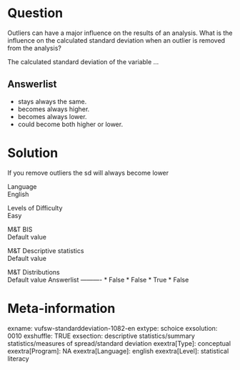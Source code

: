 Question
========
Outliers can have a major influence on the results of an analysis. What
is the influence on the calculated standard deviation when an outlier is
removed from the analysis?  
  
The calculated standard deviation of the variable ...

Answerlist
----------
* stays always the same.
* becomes always higher.
* becomes always lower.
* could become both higher or lower.

Solution
========





If you remove outliers the sd will always become lower





Language  
English

Levels of Difficulty  
Easy

M&T BIS  
Default value

M&T Descriptive statistics  
Default value

M&T Distributions  
Default value
Answerlist
----------
* False
* False
* True
* False

Meta-information
================
exname: vufsw-standarddeviation-1082-en
extype: schoice
exsolution: 0010
exshuffle: TRUE
exsection: descriptive statistics/summary statistics/measures of spread/standard deviation
exextra[Type]: conceptual
exextra[Program]: NA
exextra[Language]: english
exextra[Level]: statistical literacy


